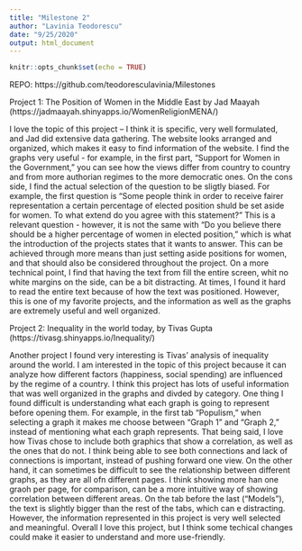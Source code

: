 ```yaml
---
title: "Milestone 2"
author: "Lavinia Teodorescu"
date: "9/25/2020"
output: html_document
---
```


```r
knitr::opts_chunk$set(echo = TRUE)
```

REPO: https://github.com/teodoresculavinia/Milestones

Project 1: The Position of Women in the Middle East by Jad Maayah (https://jadmaayah.shinyapps.io/WomenReligionMENA/)

I love the topic of this project -- I think it is specific, very well formulated, and Jad did extensive data gathering. The website looks arranged and organized, which makes it easy to find information of the website. I find the graphs very useful - for example, in the first part, "Support for Women in the Government," you can see how the views differ from country to country and from more authorian regimes to the more democratic ones. On the cons side, I find the actual selection of the question to be sligtly biased. For example, the first question is "Some people think in order to receive fairer representation a certain percentage of elected position shuld be set aside for women. To what extend do you agree with this statement?" This is a relevant question - however, it is not the same with "Do you believe there should be a higher percentage of women in elected position," which is what the introduction of the projects states that it wants to answer. This can be achieved through more means than just setting aside positions for women, and that should also be considered throughout the project. On a more technical point, I find that having the text from fill the entire screen, whit no white margins on the side, can be a bit distracting. At times, I found it hard to read the entire text because of how the text was positioned. However, this is one of my favorite projects, and the information as well as the graphs are extremely useful and well organized. 



Project 2: Inequality in the world today, by Tivas Gupta (https://tivasg.shinyapps.io/Inequality/)

Another project I found very interesting is Tivas' analysis of inequality around the world. I am interested in the topic of this project because it can analyze how different factors (happiness, social spending) are influenced by the regime of a country. I think this project has lots of useful information that was well organized in the graphs and divded by category. One thing I found difficult is understanding what each graph is going to represent before opening them. For example, in the first tab "Populism," when selecting a graph it makes me choose between "Graph 1" and "Graph 2," instead of mentioning what each graph represents. That being said, I love how Tivas chose to include both graphics that show a correlation, as well as the ones that do not. I think being able to see both connections and lack of connections is important, instead of pushing forward one view. On the other hand, it can sometimes be difficult to see the relationship between different graphs, as they are all ofn different pages. I think showing more han one graoh per page, for comparison, can be a more intuitive way of showing correlation between different areas. On the tab before the last ("Models"), the text is slightly bigger than the rest of the tabs, which can e distracting. However, the information represented in this project is very well selected and meaningful. Overall I love this project, but I think some techical changes could make it easier to understand and more use-friendly. 